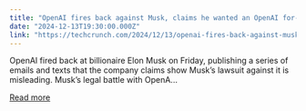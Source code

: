 ```yaml
---
title: "OpenAI fires back against Musk, claims he wanted an OpenAI for-profit"
date: "2024-12-13T19:30:00.000Z"
link: "https://techcrunch.com/2024/12/13/openai-fires-back-against-musk-claims-he-wanted-an-openai-for-profit/"
---
```


OpenAI fired back at billionaire Elon Musk on Friday, publishing a series of emails and texts that the company claims show Musk&#8217;s lawsuit against it is misleading. Musk’s legal battle with OpenA...

[Read more](https://techcrunch.com/2024/12/13/openai-fires-back-against-musk-claims-he-wanted-an-openai-for-profit/)
